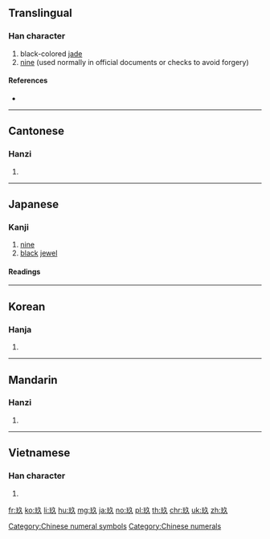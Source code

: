 {{also|九}}
==Translingual==

===Han character===
{{Han char|rn=96|rad=玉|as=03|sn=7|four=17180|canj=MGNO|ids=⿰𤣩久}}

# black-colored [[jade]]
# [[nine]] (used normally in official documents or checks to avoid forgery)

====References====
* {{Han ref|kx=0727.220|dkj=20846|dj=1139.170|hdz=21102.100|uh=7396|ud=29590|bh=A868|bd=43112}}

[[Category:Chinese numeral symbols]]
[[Category:Chinese numerals]]

----

==Cantonese==

===Hanzi===
{{yue-hanzi|jyut=[[gau2]]|y=gau2}}

# {{defn|lang=yue|sort=玉03}}

----

==Japanese==

===Kanji===
{{ja-kanji|grade=|rs=玉03}}

# [[nine]]
# [[black]] [[jewel]]

====Readings====
{{ja-readings
|goon=[[く]] (ku)
|kanon=[[きゅう]] (kyū)
|kun=[[き]] (ki), [[たま]] (tama), [[ひさ]] (hisa)
}}

----

==Korean==

===Hanja===
{{ko-hanja|hangeul=구|eumhun=|rv=gu|mr=ku|y=kwu}}

# {{defn|lang=ko|sort=玉03}}

----

==Mandarin==

===Hanzi===
{{cmn-hanzi|pin=[[jiǔ]] ([[jiu3]])|wg=chiu<sup>3</sup>}}

# {{defn|lang=cmn|sort=玉03}}

----

==Vietnamese==

===Han character===
{{vi-hantu|cửu|rs=玉03}}

# {{defn|lang=vi|sort=玉03}}

[[fr:玖]]
[[ko:玖]]
[[li:玖]]
[[hu:玖]]
[[mg:玖]]
[[ja:玖]]
[[no:玖]]
[[pl:玖]]
[[th:玖]]
[[chr:玖]]
[[uk:玖]]
[[zh:玖]]